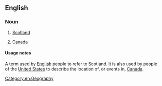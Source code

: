 ==English==

===Noun===
{{en-noun|head=[[north]] of the [[border]]|-}}

# {{context|colloquial|British}} [[Scotland]] 
# {{context|colloquial|US}} [[Canada]]

====Usage notes====
A term used by [[English]] people to refer to Scotland.
It is also used by people of the [[United States]] to describe the location of, or events in, [[Canada]].

[[Category:en:Geography]]